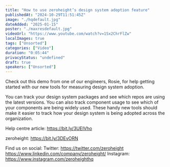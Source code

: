```yaml
---
title: "How to use zeroheight’s design system adoption feature"
publishedAt: "2024-10-29T11:51:45Z"
image: "./hqdefault.jpg"
dateAdded: "2025-01-15"
poster: "./maxresdefault.jpg"
videoUrl: "https://www.youtube.com/watch?v=1Sx2ChrFlZw"
localImages: true
tags: ["Unsorted"]
categories: ["Video"]
duration: "0:05:44"
privacyStatus: "undefined"
draft: true
speakers: ["Unsorted"]
---
```

Check out this demo from one of our engineers, Rosie, for help getting started with our new tools for measuring design system adoption.

You can track your design system packages and see which repos are using the latest versions. You can also track component usage to see which of your components are being widely used. These handy new tools should make it easier to track how your design system is being adopted across the organization.

Help centre article: https://bit.ly/3UEIVho

zeroheight: https://bit.ly/3DEvORN

Find us on social:
Twitter: https://twitter.com/zeroheight
https://www.linkedin.com/company/zeroheight/
Instagram: https://www.instagram.com/zeroheighthq
